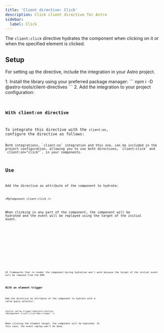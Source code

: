 ```yaml
---
title: 'Client directive: Click'
description: Click client directive for Astro
sidebar:
  label: Click
---
```





<BetaAdvice />

The `client:click` directive hydrates the component when clicking on it or when the specified element is clicked.

## Setup

For setting up the directive, include the integration in your Astro project.

<Steps>
1.  Install the library using your preferred package manager:
    ```
    npm i -D @astro-tools/client-directives
    ```
2.  Add the integration to your project configuration:
    <Code title="astro.config.mjs" code={clientDirectiveClickSetupExampleRaw} lang="typescript" />
</Steps>

### With client:on directive

To integrate this directive with the `client:on`, configure the directive as follows:
<Code title="astro.config.mjs" code={clientDirectiveViewportSetupWithClientOnExampleRaw} lang="typescript" />

<Aside type="tip">Both integrations, `client:on` integration and this one, can be included in the project configuration, allowing you to use both directives, `client:click` and `client:on="click"`, in your components.</Aside>

## Use

Add the directive as attribute of the component to hydrate:
```astro
<MyComponent client:click />
```

When clicking in any part of the component, the component will be hydrated and the event will be replayed using the target of the initial event.

<Example>
  <Tabs>
    <TabItem label="Example.astro">
      <Code code={clientDirectiveClickUseExampleRaw} lang="astro" />
    </TabItem>
    <TabItem label="Square.svelte">
      <Code code={squareCodeExample} lang="svelte" />
    </TabItem>
  </Tabs>
  <ExamplePreview hydration="example">
    <ClientDirectiveClickUseExample id="example" />
  </ExamplePreview>
</Example>

<Aside type="caution">UI frameworks that re-render the component during hydration won't work because the target of the initial event will be removed from the DOM.</Aside>

### With an element trigger

Add the directive as attribute of the component to hydrate with a valid query selector:
```astro
<button id="my-trigger">Hydrate!</button>
<MyComponent client:click="#my-trigger" />
```

When clicking the element target, the component will be hydrated. In this case, the event replay won't be done.

<Example>
  <Tabs>
    <TabItem label="Example.astro">
      <Code code={clientDirectiveClickWithTriggerUseExampleRaw} lang="astro" />
    </TabItem>
    <TabItem label="Square.svelte">
      <Code code={squareCodeExample} lang="svelte" />
    </TabItem>
  </Tabs>
  <ExamplePreview hydration="example-with-trigger">
    <ClientDirectiveClickWithTriggerUseExample id="example-with-trigger" />
  </ExamplePreview>
</Example>

